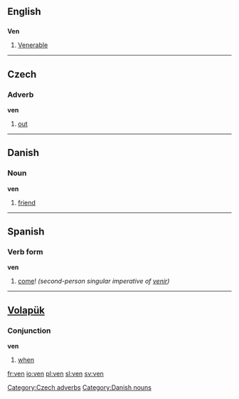 ==English==

==={{abbreviation}}===
'''Ven'''

# [[Venerable]]

----

==Czech==

===Adverb===
'''ven'''

# [[out]]

[[Category:Czech adverbs]]

----

==Danish==

===Noun===
'''ven''' {{g|Danish}}

# [[friend]]

[[Category:Danish nouns]]

----

==Spanish==

===Verb form===
'''ven'''

# [[come]]! ''(second-person singular imperative of [[venir]])''

----

==[[Volapük]]==

===Conjunction===
'''ven'''

# [[when]]

[[fr:ven]]
[[io:ven]]
[[pl:ven]]
[[sl:ven]]
[[sv:ven]]